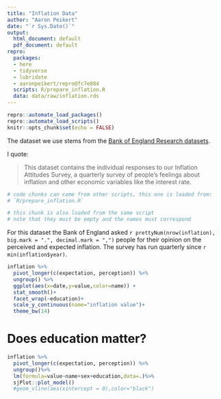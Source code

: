 ```yaml
---
title: "Inflation Data"
author: "Aaron Peikert"
date: "`r Sys.Date()`"
output:
  html_document: default
  pdf_document: default
repro:
  packages:
  - here
  - tidyverse
  - lubridate
  - aaronpeikert/repro@fc7e884
  scripts: R/prepare_inflation.R
  data: data/raw/inflation.rds
---
```


```r
repro::automate_load_packages()
repro::automate_load_scripts()
knitr::opts_chunk$set(echo = FALSE)

```

The dataset we use stems from the [Bank of England Research datasets](https://www.bankofengland.co.uk/statistics/research-datasets).

I quote:

> This dataset contains the individual responses to our Inflation Attitudes Survey, a quarterly survey of people’s feelings about inflation and other economic variables like the interest rate. 

```r
# code chunks can come from other scripts, this one is loaded from:
# `R/prepare_inflation.R`
```

```r
# this chunk is also loaded from the same script
# note that they must be empty and the names must correspond
```

For this dataset the Bank of England asked `r prettyNum(nrow(inflation), big.mark = ".", decimal.mark = ",")` people for their opinion on the perceived and expected inflation.
The survey has run quarterly since `r min(inflation$year)`.


```r
inflation %>% 
  pivot_longer(c(expectation, perception)) %>% 
  ungroup() %>% 
  ggplot(aes(x=date,y=value,color=name)) +
  stat_smooth()+
  facet_wrap(~education)+
  scale_y_continuous(name="inflation value")+
  theme_bw(14)
```
# Does education matter?
```r
inflation %>% 
  pivot_longer(c(expectation, perception)) %>% 
  ungroup()%>%
  lm(formula=value~name+sex+education,data=.)%>%
  sjPlot::plot_model()
  #geom_vline(aes(xintercept = 0),color="black")

```

